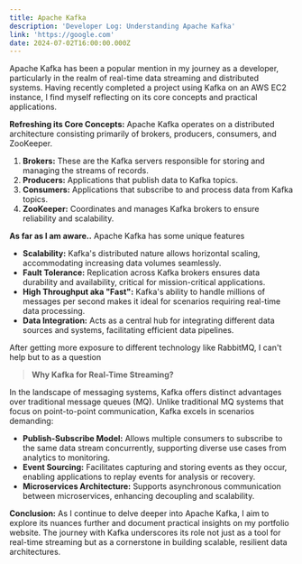 ```yaml
---
title: Apache Kafka
description: 'Developer Log: Understanding Apache Kafka'
link: 'https://google.com'
date: 2024-07-02T16:00:00.000Z
---
```


Apache Kafka has been a popular mention in my journey as a developer, particularly in the realm of real-time data streaming and distributed systems. Having recently completed a project using Kafka on an AWS EC2 instance, I find myself reflecting on its core concepts and practical applications.

**Refreshing its Core Concepts:**
Apache Kafka operates on a distributed architecture consisting primarily of brokers, producers, consumers, and ZooKeeper.

1. **Brokers:** These are the Kafka servers responsible for storing and managing the streams of records.
2. **Producers:** Applications that publish data to Kafka topics.
3. **Consumers:** Applications that subscribe to and process data from Kafka topics.
4. **ZooKeeper:** Coordinates and manages Kafka brokers to ensure reliability and scalability.

**As far as I am aware..**
Apache Kafka has some unique features

* **Scalability:** Kafka's distributed nature allows horizontal scaling, accommodating increasing data volumes seamlessly.
* **Fault Tolerance:** Replication across Kafka brokers ensures data durability and availability, critical for mission-critical applications.
* **High Throughput aka "Fast":** Kafka's ability to handle millions of messages per second makes it ideal for scenarios requiring real-time data processing.
* **Data Integration:** Acts as a central hub for integrating different data sources and systems, facilitating efficient data pipelines.

After getting more exposure to different technology like RabbitMQ, I can't help but to as a question

> **Why Kafka for Real-Time Streaming?**


In the landscape of messaging systems, Kafka offers distinct advantages over traditional message queues (MQ). Unlike traditional MQ systems that focus on point-to-point communication, Kafka excels in scenarios demanding:

* **Publish-Subscribe Model:** Allows multiple consumers to subscribe to the same data stream concurrently, supporting diverse use cases from analytics to monitoring.
* **Event Sourcing:** Facilitates capturing and storing events as they occur, enabling applications to replay events for analysis or recovery.
* **Microservices Architecture:** Supports asynchronous communication between microservices, enhancing decoupling and scalability.

**Conclusion:**
As I continue to delve deeper into Apache Kafka, I aim to explore its nuances further and document practical insights on my portfolio website. The journey with Kafka underscores its role not just as a tool for real-time streaming but as a cornerstone in building scalable, resilient data architectures.
